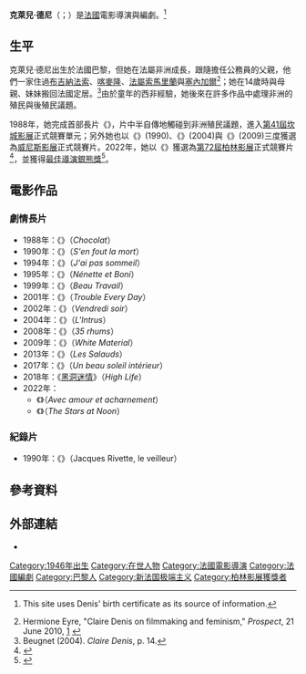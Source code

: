 {{noteTA
|1=zh-hans:克莱尔;zh-hant:克萊兒;
}}
{{Infobox person
| name  = 克萊兒·德尼<br/>Claire Denis
| image = Claire Denis 66ème Festival de Venise (Mostra) 2.jpg
| imagesize = 
| caption = 德尼於2009年
| birth_date = {{birth date and age|1946|4|21|}}
| birth_place = {{FRA}}[[巴黎|巴黎]]
| nationality = {{FRA}}
| years_active = 
| occupation = 電影導演、編劇
| spouse = 
}}

'''克萊兒·德尼'''（{{lang-fr|Claire Denis}}；{{bd|1946年|4月21日}}）是[[法國|法國]]電影導演與編劇。<ref>{{cite web|url=http://www.lesgensducinema.com/affiche_acteur.php?mots=Claire+Denis&nom_acteur=DENIS%20Claire&ident=10587&debut=0&record=0&from=ok|title=Claire Denis|date=9 July 2013|website=Les Gens du Cinéma|accessdate=19 February 2014|language=fr|archive-date=2020-10-21|archive-url=https://web.archive.org/web/20201021215110/http://www.lesgensducinema.com/affiche_acteur.php?mots=Claire+Denis&nom_acteur=DENIS%20Claire&ident=10587&debut=0&record=0&from=ok|dead-url=no}} This site uses Denis' birth certificate as its source of information.</ref>

== 生平 ==
克萊兒·德尼出生於法國巴黎，但她在法屬非洲成長，跟隨擔任公務員的父親，他們一家住過[[布吉納法索|布吉納法索]]、[[喀麥隆|喀麥隆]]、[[法屬索馬里蘭|法屬索馬里蘭]]與[[塞內加爾|塞內加爾]]<ref>Hermione Eyre, "Claire Denis on filmmaking and feminism," ''Prospect'', 21 June 2010, [http://www.prospectmagazine.co.uk/2010/06/loving-the-lost-and-monstrous/] {{Wayback|url=http://www.prospectmagazine.co.uk/2010/06/loving-the-lost-and-monstrous/ |date=20110703174440 }}</ref>；她在14歲時與母親、妹妹搬回法國定居。<ref>Beugnet (2004). ''Claire Denis'', p. 14.</ref>由於童年的西非經驗，她後來在許多作品中處理非洲的殖民與後殖民議題。

1988年，她完成首部長片《{{link-fr|巧克力 (1988年電影)|Chocolat (film, 1988)|巧克力}}》，片中半自傳地觸碰到非洲殖民議題，進入[[坎城影展|第41屆坎城影展]]正式競賽單元；另外她也以《{{link-fr|無恐無懼|S'en fout la mort}}》(1990)、《{{link-fr|心之潛蝕|L'Intrus (film, 2004)}}》(2004)與《{{link-fr|白鬼子|White Material}}》(2009)三度獲選為[[威尼斯影展|威尼斯影展]]正式競賽片。2022年，她以《{{link-de|帶著愛與決心|Avec amour et acharnement}}》獲選為[[第72屆柏林影展|第72屆柏林影展]]正式競賽片<ref>{{cite web |url=https://variety.com/2022/film/global/berlin-film-festival-competition-encounter-titles-1235157036/ |title=Berlin Selection Unveiled: Claire Denis, Hong Sangsoo, Rithy Panh, Dario Argento Head to Festival |first=Naman |last=Ramachandran |date=2022-01-19 |work=[[Variety_(magazine)|Variety]] |access-date=2022-01-20 |archive-date=2022-02-14 |archive-url=https://web.archive.org/web/20220214201156/https://variety.com/2022/film/global/berlin-film-festival-competition-encounter-titles-1235157036/ }}</ref>，並獲得[[最佳導演銀熊獎|最佳導演銀熊獎]]<ref>{{Cite web|url=https://variety.com/2022/film/festivals/berlin-film-festival-award-winners-live-1235183888/|website=[[Variety_(magazine)|Variety]]|date=16 February 2022|title=Spanish Drama ‘Alcarràs’ Wins Golden Bear at Berlin Film Festival|first1=Guy|last1=Lodge|first2=Leo|last2=Barraclough|access-date=17 February 2022|archive-date=2022-05-31|archive-url=https://web.archive.org/web/20220531021354/https://variety.com/2022/film/festivals/berlin-film-festival-award-winners-live-1235183888/}}</ref>。

== 電影作品 ==
=== 劇情長片 ===
* 1988年：《{{link-fr|巧克力 (1988年電影)|Chocolat (film, 1988)|巧克力}}》（''Chocolat''）
* 1990年：《{{link-fr|無恐無懼|S'en fout la mort}}》（''S'en fout la mort''）
* 1994年：《{{link-fr|難以入眠|J'ai pas sommeil}}》（''J'ai pas sommeil''）
* 1995年：《{{link-fr|不知不覺愛上你|Nénette et Boni}}》（''Nénette et Boni''）
* 1999年：《{{link-fr|軍中禁戀|Beau Travail}}》（''Beau Travail''）
* 2001年：《{{link-fr|此恨綿綿無絕期|Trouble Every Day}}》（''Trouble Every Day''）
* 2002年：《{{link-fr|荒唐週五夜|Trouble Every Day}}》（''Vendredi soir''）
* 2004年：《{{link-fr|心之潛蝕|L'Intrus (film, 2004)}}》（''L'Intrus''）
* 2008年：《{{link-fr|巴黎日和|35 rhums}}》（''35 rhums''）
* 2009年：《{{link-fr|白鬼子|White Material}}》（''White Material''）
* 2013年：《{{link-fr|一窩爛貨|Les Salauds}}》（''Les Salauds''）
* 2017年：《{{link-fr|讓陽光灑落|Un beau soleil intérieur}}》（''Un beau soleil intérieur''）
* 2018年：《[[黑洞迷情|黑洞迷情]]》（''High Life''）
* 2022年：
**《{{link-de|帶著愛與決心|Avec amour et acharnement}}》（''Avec amour et acharnement''）
**《{{link-en|正午之星|The Stars at Noon (film)}}》（''The Stars at Noon''）

=== 紀錄片 ===
* 1990年：《{{link-fr|守護者：德尼X希維特|Jacques Rivette, le veilleur}}》（Jacques Rivette, le veilleur）

==參考資料==
{{reflist}}

==外部連結==
{{Commonscat|Claire Denis}}
*{{imdb|0219136}}

{{柏林影展最佳導演銀熊獎}}
{{DEFAULTSORT:Denis, Claire}}
[[Category:1946年出生|Category:1946年出生]]
[[Category:在世人物|Category:在世人物]]
[[Category:法國電影導演|Category:法國電影導演]]
[[Category:法國編劇|Category:法國編劇]]
[[Category:巴黎人|Category:巴黎人]]
[[Category:新法国极端主义|Category:新法国极端主义]]
[[Category:柏林影展獲獎者|Category:柏林影展獲獎者]]